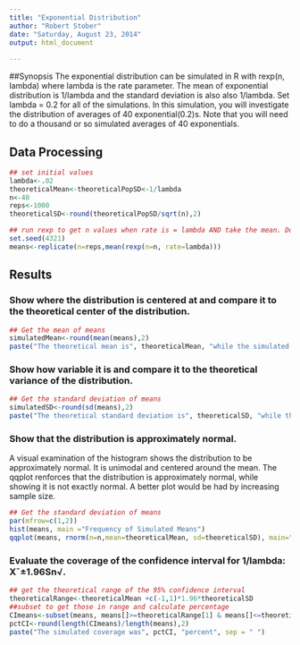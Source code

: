 ```yaml
---
title: "Exponential Distribution"
author: "Robert Stober"
date: "Saturday, August 23, 2014"
output: html_document
        
---
```

##Synopsis
The exponential distribution can be simulated in R with rexp(n, lambda) where lambda is the rate parameter. The mean of exponential distribution is 1/lambda and the standard deviation is also also 1/lambda. Set lambda = 0.2 for all of the simulations. In this simulation, you will investigate the distribution of averages of 40 exponential(0.2)s. Note that you will need to do a thousand or so simulated averages of 40 exponentials.

## Data Processing

```r
## set initial values
lambda<-.02
theoreticalMean<-theoreticalPopSD<-1/lambda
n<-40
reps<-1000
theoreticalSD<-round(theoreticalPopSD/sqrt(n),2)
```

```r
## run rexp to get n values when rate is = lambda AND take the mean. Do that rep=1000 times and store the results in the vector means. reps = 1000, n = 40, lambda = .2
set.seed(4321)
means<-replicate(n=reps,mean(rexp(n=n, rate=lambda)))
```
## Results
### Show where the distribution is centered at and compare it to the theoretical center of the distribution.
```r
## Get the mean of means
simulatedMean<-round(mean(means),2)
paste("The theoretical mean is", theoreticalMean, "while the simulated mean is", simulatedMean, "This is a difference of", round(100*(theoreticalMean-simulatedMean)/theoreticalMean,2), "percent", sep = " ")
```

### Show how variable it is and compare it to the theoretical variance of the distribution.

```r
## Get the standard deviation of means
simulatedSD<-round(sd(means),2)
paste("The theoretical standard deviation is", theoreticalSD, "while the simulated standard deviation is", simulatedSD, "This is a difference of", round(100*(theoreticalSD-simulatedSD)/theoreticalSD,2), "percent", sep = " ")
```

### Show that the distribution is approximately normal.

A visual examination of the histogram shows the distribution to be approximately normal. It is unimodal and centered around the mean. The qqplot renforces that the distribution is approximately normal, while showing it is not exactly normal. A better plot would be had by increasing sample size.

```r
## Get the standard deviation of means
par(mfrow=c(1,2))
hist(means, main ="Frequency of Simulated Means")
qqplot(means, rnorm(n=n,mean=theoreticalMean, sd=theoreticalSD), main=" Quantile Plot of Simulated Means", ylab="Theoretical", xlab = "Simulated")
```

### Evaluate the coverage of the confidence interval for 1/lambda: X¯±1.96Sn√.

```r

## get the theoretical range of the 95% confidence interval
theoreticalRange<-theoreticalMean +c(-1,1)*1.96*theoreticalSD
##subset to get those in range and calculate percentage
CImeans<-subset(means, means[]>=theoreticalRange[1] & means[]<=theoreticalRange[2])
pctCI<-round(length(CImeans)/length(means),2)
paste("The simulated coverage was", pctCI, "percent", sep = " ")
```
